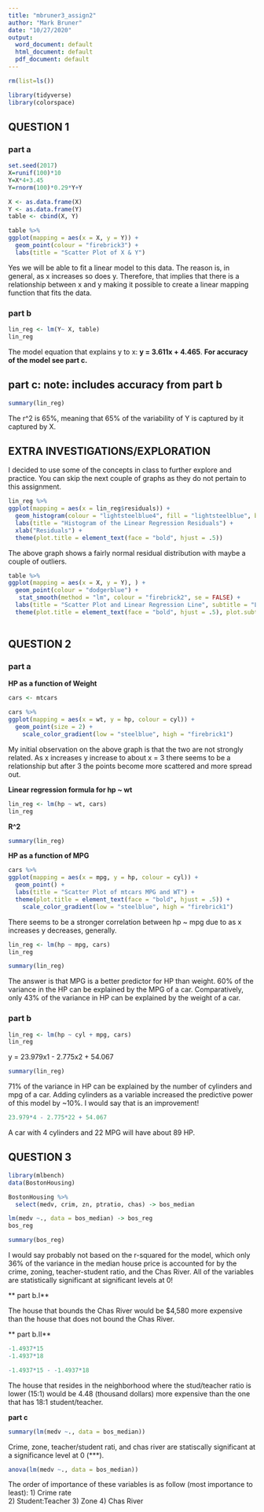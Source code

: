 ```yaml
---
title: "mbruner3_assign2"
author: "Mark Bruner"
date: "10/27/2020"
output:
  word_document: default
  html_document: default
  pdf_document: default
---
```

```r
rm(list=ls())
```

```r
library(tidyverse)
library(colorspace)
```

## **QUESTION 1**

### **part a**
```r
set.seed(2017)
X=runif(100)*10
Y=X*4+3.45
Y=rnorm(100)*0.29*Y+Y

X <- as.data.frame(X)
Y <- as.data.frame(Y)
table <- cbind(X, Y)

table %>% 
ggplot(mapping = aes(x = X, y = Y)) +
  geom_point(colour = "firebrick3") +
  labs(title = "Scatter Plot of X & Y")
```

Yes we will be able to fit a linear model to this data. The reason is, in general, as x increases so does y. Therefore, that implies that there is a relationship between x and y making it possible to create a linear mapping function that fits the data.  

### **part b**
```r
lin_reg <- lm(Y~ X, table)
lin_reg
```

The model equation that explains y to x: **y = 3.611x + 4.465**. **For accuracy of the model see part c.**

## **part c:** **note**: includes accuracy from part b
```r
summary(lin_reg)
```

The r^2 is 65%, meaning that 65% of the variability of Y is captured by it captured by X.


## EXTRA INVESTIGATIONS/EXPLORATION
I decided to use some of the concepts in class to further explore and practice. You can skip the next couple of graphs as they do not pertain to this assignment.

```r
lin_reg %>% 
ggplot(mapping = aes(x = lin_reg$residuals)) +
  geom_histogram(colour = "lightsteelblue4", fill = "lightsteelblue", binwidth = 2) +
  labs(title = "Histogram of the Linear Regression Residuals") +
  xlab("Residuals") +
  theme(plot.title = element_text(face = "bold", hjust = .5))
```

The above graph shows a fairly normal residual distribution with maybe a couple of outliers. 

```r
table %>% 
ggplot(mapping = aes(x = X, y = Y), ) +
  geom_point(colour = "dodgerblue") +
   stat_smooth(method = "lm", colour = "firebrick2", se = FALSE) +
  labs(title = "Scatter Plot and Linear Regression Line", subtitle = "Linear Regression Model Equation: y = 3.611x + 4.465") +
  theme(plot.title = element_text(face = "bold", hjust = .5), plot.subtitle = element_text(face = "italic", hjust = .5))
  
```

## **QUESTION 2**

### **part a**
 **HP as a function of Weight**
```r
cars <- mtcars

cars %>% 
ggplot(mapping = aes(x = wt, y = hp, colour = cyl)) +
  geom_point(size = 2) + 
    scale_color_gradient(low = "steelblue", high = "firebrick1")
```

My initial observation on the above graph is that the two are not strongly related. As x increases y increase to about x = 3 there seems to be a relationship but after 3 the points become more scattered and more spread out. 

 **Linear regression formula for hp ~ wt**
```r
lin_reg <- lm(hp ~ wt, cars)
lin_reg
```

**R^2**
```r
summary(lin_reg)
```

**HP as a function of MPG**
```r
cars %>% 
ggplot(mapping = aes(x = mpg, y = hp, colour = cyl)) +
  geom_point() +
  labs(title = "Scatter Plot of mtcars MPG and WT") + 
  theme(plot.title = element_text(face = "bold", hjust = .5)) + 
    scale_color_gradient(low = "steelblue", high = "firebrick1")
```

There seems to be a stronger correlation between hp ~ mpg due to as x increases y decreases, generally. 

```r
lin_reg <- lm(hp ~ mpg, cars)
lin_reg
```


```r
summary(lin_reg)
```

The answer is that MPG is a better predictor for HP than weight. 60% of the variance in the HP can be explained by the MPG of a car. Comparatively, only 43% of the variance in HP can be explained by the weight of a car.

### **part b**
```r
lin_reg <- lm(hp ~ cyl + mpg, cars)
lin_reg
```
y = 23.979x1 - 2.775x2 + 54.067

```r
summary(lin_reg)
```

71% of the variance in HP can be explained by the number of cylinders and mpg of a car. Adding cylinders as a variable increased the predictive power of this model by ~10%. I would say that is an improvement!

```r
23.979*4 - 2.775*22 + 54.067
```
A car with 4 cylinders and 22 MPG will have about 89 HP.

## **QUESTION 3**

```r
library(mlbench)
data(BostonHousing)
```

```r
BostonHousing %>% 
  select(medv, crim, zn, ptratio, chas) -> bos_median

lm(medv ~., data = bos_median) -> bos_reg
bos_reg
```

```r
summary(bos_reg)
```

I would say probably not based on the r-squared for the model, which only 36% of the variance in the median house price is accounted for by the crime, zoning, teacher-student ratio, and the Chas River. All of the variables are statistically significant at significant levels at 0!

** part b.I**

The house that bounds the Chas River would be $4,580 more expensive than the house that does not bound the Chas River.

** part b.II**

```r
-1.4937*15
-1.4937*18

-1.4937*15 - -1.4937*18

```

The house that resides in the neighborhood where the stud/teacher ratio is lower (15:1) would be 4.48 (thousand dollars) more expensive than the one that has 18:1 student/teacher. 

**part c**
```r
summary(lm(medv ~., data = bos_median))
```

Crime, zone, teacher/student rati, and chas river are statiscally significant at a significance level at 0 (***).

```r
anova(lm(medv ~., data = bos_median))
```

The order of importance of these variables is as follow (most importance to least): 
    1) Crime rate  
    2) Student:Teacher 
    3) Zone
    4) Chas River